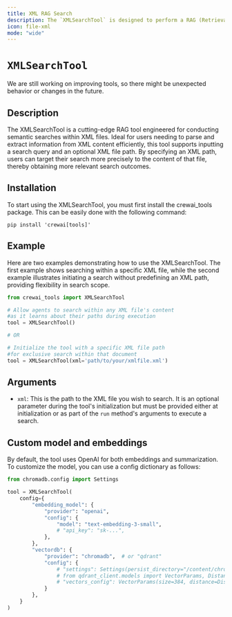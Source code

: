 ```yaml
---
title: XML RAG Search
description: The `XMLSearchTool` is designed to perform a RAG (Retrieval-Augmented Generation) search within the content of a XML file.
icon: file-xml
mode: "wide"
---
```


# `XMLSearchTool`

<Note>
    We are still working on improving tools, so there might be unexpected behavior or changes in the future.
</Note>

## Description

The XMLSearchTool is a cutting-edge RAG tool engineered for conducting semantic searches within XML files. 
Ideal for users needing to parse and extract information from XML content efficiently, this tool supports inputting a search query and an optional XML file path. 
By specifying an XML path, users can target their search more precisely to the content of that file, thereby obtaining more relevant search outcomes.

## Installation

To start using the XMLSearchTool, you must first install the crewai_tools package. This can be easily done with the following command:

```shell
pip install 'crewai[tools]'
```

## Example

Here are two examples demonstrating how to use the XMLSearchTool. 
The first example shows searching within a specific XML file, while the second example illustrates initiating a search without predefining an XML path, providing flexibility in search scope.

```python Code
from crewai_tools import XMLSearchTool

# Allow agents to search within any XML file's content 
#as it learns about their paths during execution
tool = XMLSearchTool()

# OR

# Initialize the tool with a specific XML file path 
#for exclusive search within that document
tool = XMLSearchTool(xml='path/to/your/xmlfile.xml')
```

## Arguments

- `xml`: This is the path to the XML file you wish to search. 
It is an optional parameter during the tool's initialization but must be provided either at initialization or as part of the `run` method's arguments to execute a search.

## Custom model and embeddings

By default, the tool uses OpenAI for both embeddings and summarization. To customize the model, you can use a config dictionary as follows:

```python Code  
from chromadb.config import Settings

tool = XMLSearchTool(
    config={
        "embedding_model": {
            "provider": "openai",
            "config": {
                "model": "text-embedding-3-small",
                # "api_key": "sk-...",
            },
        },
        "vectordb": {
            "provider": "chromadb",  # or "qdrant"
            "config": {
                # "settings": Settings(persist_directory="/content/chroma", allow_reset=True, is_persistent=True),
                # from qdrant_client.models import VectorParams, Distance
                # "vectors_config": VectorParams(size=384, distance=Distance.COSINE),
            }
        },
    }
)
```